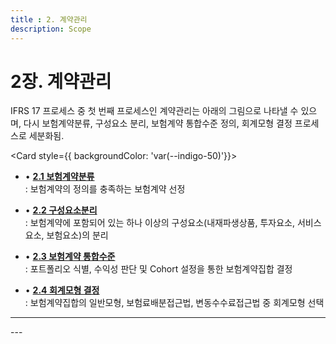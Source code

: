 ```yaml
---
title : 2. 계약관리
description: Scope
---
```


# 2장. 계약관리

IFRS 17 프로세스 중 첫 번째 프로세스인 계약관리는 아래의 그림으로 나타낼 수 있으며, 다시 보험계약분류, 구성요소 분리, 보험계약 통합수준 정의, 회계모형 결정 프로세스로 세분화됨.


<Card  style={{ backgroundColor: 'var(--indigo-50)'}}>
* • [**2.1 보험계약분류**](/ifrs/210)\
  : 보험계약의 정의를 충족하는 보험계약 선정

* • [**2.2 구성요소분리**](/ifrs/220)\
  : 보험계약에 포함되어 있는 하나 이상의 구성요소(내재파생상품, 투자요소, 서비스요소, 보험요소)의 분리

* • [**2.3 보험계약 통합수준**](/ifrs/230)\
  : 포트폴리오 식별, 수익성 판단 및 Cohort 설정을 통한 보험계약집합 결정

* • [**2.4 회계모형 결정**](/ifrs/240)\
  : 보험계약집합의 일반모형, 보험료배분접근법, 변동수수료접근법 중 회계모형 선택

</Card>

---
<CenterImg src="/ifrs/pic2-1.png" width={700} caption="[사전 프로세스]" />
---
